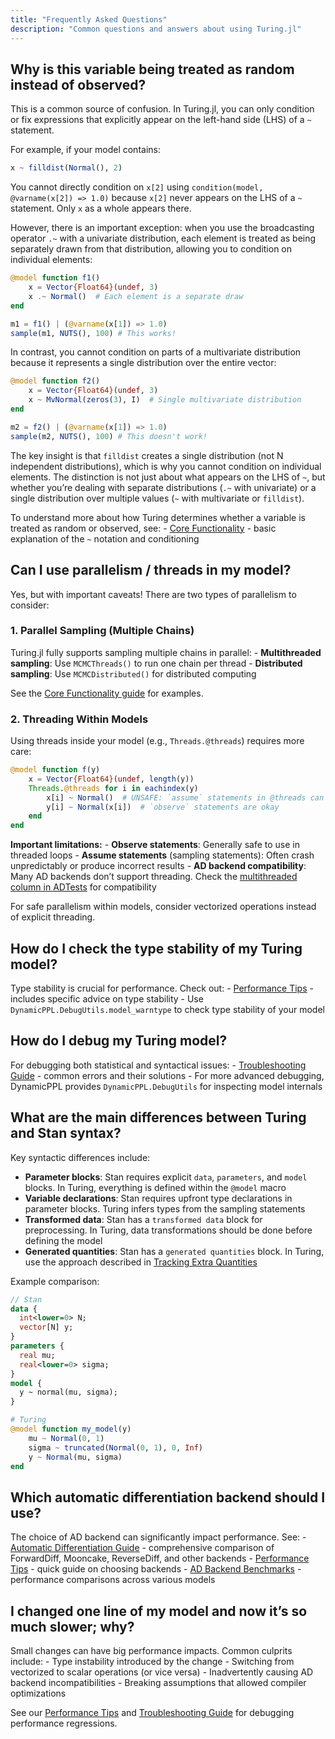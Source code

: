 ```yaml
---
title: "Frequently Asked Questions"
description: "Common questions and answers about using Turing.jl"
---
```


## Why is this variable being treated as random instead of observed?

This is a common source of confusion. In Turing.jl, you can only condition or fix expressions that explicitly appear on the left-hand side (LHS) of a `~` statement. 

For example, if your model contains:
```julia
x ~ filldist(Normal(), 2)
```

You cannot directly condition on `x[2]` using `condition(model, @varname(x[2]) => 1.0)` because `x[2]` never appears on the LHS of a `~` statement. Only `x` as a whole appears there.

However, there is an important exception: when you use the broadcasting operator `.~` with a univariate distribution, each element is treated as being separately drawn from that distribution, allowing you to condition on individual elements:

```julia
@model function f1()
    x = Vector{Float64}(undef, 3)
    x .~ Normal()  # Each element is a separate draw
end

m1 = f1() | (@varname(x[1]) => 1.0)
sample(m1, NUTS(), 100) # This works!
```

In contrast, you cannot condition on parts of a multivariate distribution because it represents a single distribution over the entire vector:

```julia
@model function f2()
    x = Vector{Float64}(undef, 3)
    x ~ MvNormal(zeros(3), I)  # Single multivariate distribution
end

m2 = f2() | (@varname(x[1]) => 1.0)
sample(m2, NUTS(), 100) # This doesn't work!
```

The key insight is that `filldist` creates a single distribution (not N independent distributions), which is why you cannot condition on individual elements. The distinction is not just about what appears on the LHS of `~`, but whether you're dealing with separate distributions (`.~` with univariate) or a single distribution over multiple values (`~` with multivariate or `filldist`).

To understand more about how Turing determines whether a variable is treated as random or observed, see:
- [Core Functionality]({{< meta core-functionality >}}) - basic explanation of the `~` notation and conditioning


## Can I use parallelism / threads in my model?

Yes, but with important caveats! There are two types of parallelism to consider:

### 1. Parallel Sampling (Multiple Chains)
Turing.jl fully supports sampling multiple chains in parallel:
- **Multithreaded sampling**: Use `MCMCThreads()` to run one chain per thread
- **Distributed sampling**: Use `MCMCDistributed()` for distributed computing

See the [Core Functionality guide](../core-functionality/#sampling-multiple-chains) for examples.

### 2. Threading Within Models
Using threads inside your model (e.g., `Threads.@threads`) requires more care:

```julia
@model function f(y)
    x = Vector{Float64}(undef, length(y))
    Threads.@threads for i in eachindex(y)
        x[i] ~ Normal()  # UNSAFE: `assume` statements in @threads can crash!
        y[i] ~ Normal(x[i])  # `observe` statements are okay
    end
end
```

**Important limitations:**
- **Observe statements**: Generally safe to use in threaded loops
- **Assume statements** (sampling statements): Often crash unpredictably or produce incorrect results
- **AD backend compatibility**: Many AD backends don't support threading. Check the [multithreaded column in ADTests](https://turinglang.org/ADTests/) for compatibility

For safe parallelism within models, consider vectorized operations instead of explicit threading.

## How do I check the type stability of my Turing model?

Type stability is crucial for performance. Check out:
- [Performance Tips]({{< meta usage-performance-tips >}}) - includes specific advice on type stability
- Use `DynamicPPL.DebugUtils.model_warntype` to check type stability of your model

## How do I debug my Turing model?

For debugging both statistical and syntactical issues:
- [Troubleshooting Guide]({{< meta usage-troubleshooting >}}) - common errors and their solutions
- For more advanced debugging, DynamicPPL provides `DynamicPPL.DebugUtils` for inspecting model internals

## What are the main differences between Turing and Stan syntax?

Key syntactic differences include:

- **Parameter blocks**: Stan requires explicit `data`, `parameters`, and `model` blocks. In Turing, everything is defined within the `@model` macro
- **Variable declarations**: Stan requires upfront type declarations in parameter blocks. Turing infers types from the sampling statements
- **Transformed data**: Stan has a `transformed data` block for preprocessing. In Turing, data transformations should be done before defining the model
- **Generated quantities**: Stan has a `generated quantities` block. In Turing, use the approach described in [Tracking Extra Quantities]({{< meta usage-tracking-extra-quantities >}})

Example comparison:
```stan
// Stan
data {
  int<lower=0> N;
  vector[N] y;
}
parameters {
  real mu;
  real<lower=0> sigma;
}
model {
  y ~ normal(mu, sigma);
}
```

```julia
# Turing
@model function my_model(y)
    mu ~ Normal(0, 1)
    sigma ~ truncated(Normal(0, 1), 0, Inf)
    y ~ Normal(mu, sigma)
end
```

## Which automatic differentiation backend should I use?

The choice of AD backend can significantly impact performance. See:
- [Automatic Differentiation Guide]({{< meta usage-automatic-differentiation >}}) - comprehensive comparison of ForwardDiff, Mooncake, ReverseDiff, and other backends
- [Performance Tips]({{< meta usage-performance-tips >}}#choose-your-ad-backend) - quick guide on choosing backends
- [AD Backend Benchmarks](https://turinglang.org/ADTests/) - performance comparisons across various models

## I changed one line of my model and now it's so much slower; why?

Small changes can have big performance impacts. Common culprits include:
- Type instability introduced by the change
- Switching from vectorized to scalar operations (or vice versa)
- Inadvertently causing AD backend incompatibilities
- Breaking assumptions that allowed compiler optimizations

See our [Performance Tips]({{< meta usage-performance-tips >}}) and [Troubleshooting Guide]({{< meta usage-troubleshooting >}}) for debugging performance regressions.